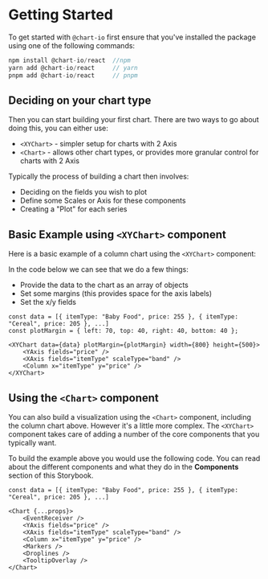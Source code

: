 
<Meta title="Getting Started" />

# Getting Started

To get started with `@chart-io` first ensure that you've installed the package using one of the following commands:

```js
npm install @chart-io/react  //npm
yarn add @chart-io/react     // yarn
pnpm add @chart-io/react     // pnpm
```

## Deciding on your chart type

Then you can start building your first chart. There are two ways to go about doing this, you can either use:

-   `<XYChart>` - simpler setup for charts with 2 Axis
-   `<Chart>` - allows other chart types, or provides more granular control for charts with 2 Axis

Typically the process of building a chart then involves:

-   Deciding on the fields you wish to plot
-   Define some Scales or Axis for these components
-   Creating a "Plot" for each series

## Basic Example using `<XYChart>` component

Here is a basic example of a column chart using the `<XYChart>` component:

<Canvas>
    <Story id="xycharts-column--basic" />
</Canvas>

In the code below we can see that we do a few things:

-   Provide the data to the chart as an array of objects
-   Set some margins (this provides space for the axis labels)
-   Set the x/y fields

```
const data = [{ itemType: "Baby Food", price: 255 }, { itemType: "Cereal", price: 205 }, ...]
const plotMargin = { left: 70, top: 40, right: 40, bottom: 40 };

<XYChart data={data} plotMargin={plotMargin} width={800} height={500}>
    <YAxis fields="price" />
    <XAxis fields="itemType" scaleType="band" />
    <Column x="itemType" y="price" />
</XYChart>
```

## Using the `<Chart>` component

You can also build a visualization using the `<Chart>` component, including the column chart above. However it's a little more complex. The `<XYChart>` component takes care of adding a number of the core components that you typically want.

To build the example above you would use the following code. You can read about the different components and what they do in the **Components** section of this Storybook.

```
const data = [{ itemType: "Baby Food", price: 255 }, { itemType: "Cereal", price: 205 }, ...]

<Chart {...props}>
    <EventReceiver />
    <YAxis fields="price" />
    <XAxis fields="itemType" scaleType="band" />
    <Column x="itemType" y="price" />
    <Markers />
    <Droplines />
    <TooltipOverlay />
</Chart>
```
